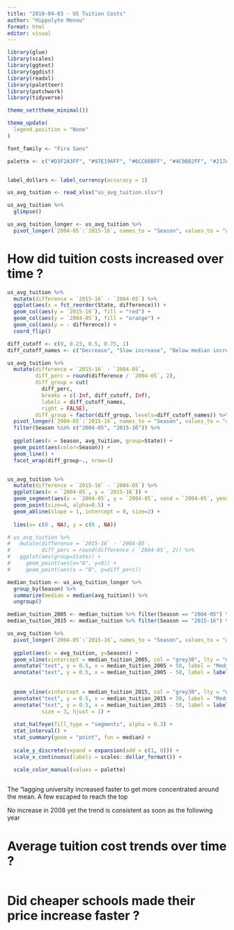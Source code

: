 ```yaml
---
title: "2018-04-03 - US Tuition Costs"
author: "Hippolyte Menou"
format: html
editor: visual
---
```


```r
library(glue)
library(scales)
library(ggtext)
library(ggdist)
library(readxl)
library(paletteer)
library(patchwork)
library(tidyverse)
```

```r
theme_set(theme_minimal())

theme_update(
  legend.position = "None"
)

font_family <- "Fira Sans"

palette <- c("#D3F2A3FF", "#97E196FF", "#6CC08BFF", "#4C9B82FF", "#217A79FF", "#105965FF", "#074050FF")


label_dollars <- label_currency(accuracy = 1)

```

```r
us_avg_tuition <- read_xlsx("us_avg_tuition.xlsx")

us_avg_tuition %>% 
  glimpse()
```

```r
us_avg_tuition_longer <- us_avg_tuition %>% 
  pivot_longer(`2004-05`:`2015-16`, names_to = "Season", values_to = "avg_tuition") 
```

# How did tuition costs increased over time ?

```r
us_avg_tuition %>% 
  mutate(difference = `2015-16` - `2004-05`) %>% 
  ggplot(aes(x = fct_reorder(State, difference))) + 
  geom_col(aes(y = `2015-16`), fill = "red") + 
  geom_col(aes(y = `2004-05`), fill = "orange") + 
  geom_col(aes(y = - difference)) +
  coord_flip()

diff_cutoff <- c(0, 0.23, 0.5, 0.75, 1)
diff_cutoff_names <- c("Decrease", "Slow increase", "Below median increase", "Above median increase", "Fast increase", "More than double increase")

us_avg_tuition %>% 
  mutate(difference = `2015-16` - `2004-05`,
         diff_perc = round(difference / `2004-05`, 2),
         diff_group = cut(
           diff_perc, 
           breaks = c(-Inf, diff_cutoff, Inf), 
           labels = diff_cutoff_names,
           right = FALSE),
         diff_group = factor(diff_group, levels=diff_cutoff_names)) %>% 
  pivot_longer(`2004-05`:`2015-16`, names_to = "Season", values_to = "avg_tuition")  %>% 
  filter(Season %in% c("2004-05", "2015-16")) %>% 
  
  ggplot(aes(x = Season, avg_tuition, group=State)) + 
  geom_point(aes(color=Season)) + 
  geom_line() + 
  facet_wrap(diff_group~., nrow=1)


us_avg_tuition %>% 
  mutate(difference = `2015-16` - `2004-05`) %>% 
  ggplot(aes(x = `2004-05`, y = `2015-16`)) + 
  geom_segment(aes(x = `2004-05`, y = `2004-05`, xend = `2004-05`, yend = `2015-16`, colour = "segment"), size=1, alpha=0.8) + 
  geom_point(size=4, alpha=0.5) + 
  geom_abline(slope = 1, intercept = 0, size=2) + 
  
  lims(x= c(0 , NA), y = c(0 , NA))

# us_avg_tuition %>% 
#   mutate(difference = `2015-16` - `2004-05`,
#          diff_perc = round(difference / `2004-05`, 2)) %>% 
#   ggplot(aes(group=State)) + 
#     geom_point(aes(x="A", y=0)) + 
#     geom_point(aes(x = "B", y=diff_perc))

median_tuition <- us_avg_tuition_longer %>% 
  group_by(Season) %>% 
  summarize(median = median(avg_tuition)) %>% 
  ungroup() 

median_tuition_2005 <- median_tuition %>% filter(Season == "2004-05") %>% head(1) %>% pull(median)
median_tuition_2015 <- median_tuition %>% filter(Season == "2015-16") %>% head(1) %>% pull(median)

us_avg_tuition %>% 
  pivot_longer(`2004-05`:`2015-16`, names_to = "Season", values_to = "avg_tuition")  %>% 
  
  ggplot(aes(x = avg_tuition, y=Season)) + 
  geom_vline(xintercept = median_tuition_2005, col = "grey30", lty = "dashed") +
  annotate("text", y = 0.5, x = median_tuition_2005 + 50, label = "Median tuition in 2004/05", size = 3, hjust = 0) +
  annotate("text", y = 0.5, x = median_tuition_2005 - 50, label = label_dollars(median_tuition_2005), size = 3, hjust = 1) +
  
  
  geom_vline(xintercept = median_tuition_2015, col = "grey30", lty = "dashed") +
  annotate("text", y = 0.5, x = median_tuition_2015 + 50, label = "Median tuition in 2015/16", size = 3, hjust = 0) +
  annotate("text", y = 0.5, x = median_tuition_2015 - 50, label = label_dollars(median_tuition_2015),
           size = 3, hjust = 1) +
  
  stat_halfeye(fill_type = "segments", alpha = 0.3) +
  stat_interval() +
  stat_summary(geom = "point", fun = median) +
  
  scale_y_discrete(expand = expansion(add = c(1, 0))) +
  scale_x_continuous(labels = scales::dollar_format()) +
  
  scale_color_manual(values = palette)



```

The "lagging university increased faster to get more concentrated around the mean. A few escaped to reach the top

No increase in 2008 yet the trend is consistent as soon as the following year

# Average tuition cost trends over time ?

```r
```

# Did cheaper schools made their price increase faster ?

```r
```

```r
```

```r
```
